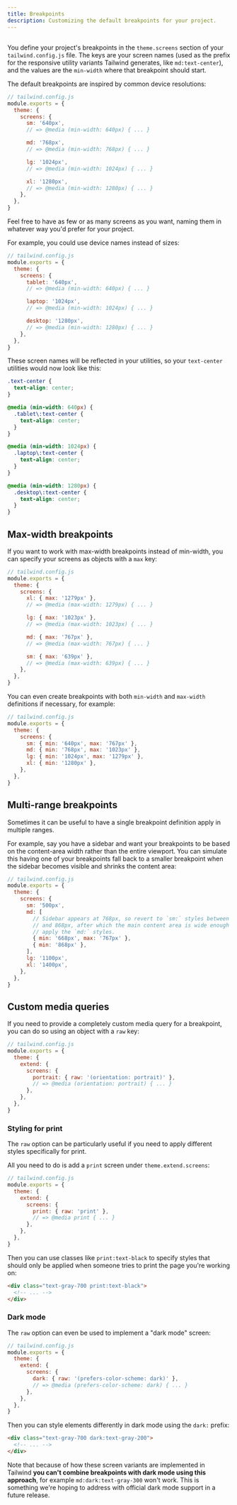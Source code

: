 ```yaml
---
title: Breakpoints
description: Customizing the default breakpoints for your project.
---
```



## <Heading hidden>Basic customization</Heading>

You define your project's breakpoints in the `theme.screens` section of your `tailwind.config.js` file. The keys are your screen names (used as the prefix for the responsive utility variants Tailwind generates, like `md:text-center`), and the values are the `min-width` where that breakpoint should start.

The default breakpoints are inspired by common device resolutions:

```js
// tailwind.config.js
module.exports = {
  theme: {
    screens: {
      sm: '640px',
      // => @media (min-width: 640px) { ... }

      md: '768px',
      // => @media (min-width: 768px) { ... }

      lg: '1024px',
      // => @media (min-width: 1024px) { ... }

      xl: '1280px',
      // => @media (min-width: 1280px) { ... }
    },
  },
}
```

Feel free to have as few or as many screens as you want, naming them in whatever way you'd prefer for your project.

For example, you could use device names instead of sizes:

```js
// tailwind.config.js
module.exports = {
  theme: {
    screens: {
      tablet: '640px',
      // => @media (min-width: 640px) { ... }

      laptop: '1024px',
      // => @media (min-width: 1024px) { ... }

      desktop: '1280px',
      // => @media (min-width: 1280px) { ... }
    },
  },
}
```

These screen names will be reflected in your utilities, so your `text-center` utilities would now look like this:

```css
.text-center {
  text-align: center;
}

@media (min-width: 640px) {
  .tablet\:text-center {
    text-align: center;
  }
}

@media (min-width: 1024px) {
  .laptop\:text-center {
    text-align: center;
  }
}

@media (min-width: 1280px) {
  .desktop\:text-center {
    text-align: center;
  }
}
```

## Max-width breakpoints

If you want to work with max-width breakpoints instead of min-width, you can specify your screens as objects with a `max` key:

```js
// tailwind.config.js
module.exports = {
  theme: {
    screens: {
      xl: { max: '1279px' },
      // => @media (max-width: 1279px) { ... }

      lg: { max: '1023px' },
      // => @media (max-width: 1023px) { ... }

      md: { max: '767px' },
      // => @media (max-width: 767px) { ... }

      sm: { max: '639px' },
      // => @media (max-width: 639px) { ... }
    },
  },
}
```

You can even create breakpoints with both `min-width` and `max-width` definitions if necessary, for example:

```js
// tailwind.config.js
module.exports = {
  theme: {
    screens: {
      sm: { min: '640px', max: '767px' },
      md: { min: '768px', max: '1023px' },
      lg: { min: '1024px', max: '1279px' },
      xl: { min: '1280px' },
    },
  },
}
```

## Multi-range breakpoints

Sometimes it can be useful to have a single breakpoint definition apply in multiple ranges.

For example, say you have a sidebar and want your breakpoints to be based on the content-area width rather than the entire viewport. You can simulate this having one of your breakpoints fall back to a smaller breakpoint when the sidebar becomes visible and shrinks the content area:

```js
// tailwind.config.js
module.exports = {
  theme: {
    screens: {
      sm: '500px',
      md: [
        // Sidebar appears at 768px, so revert to `sm:` styles between 768px
        // and 868px, after which the main content area is wide enough again to
        // apply the `md:` styles.
        { min: '668px', max: '767px' },
        { min: '868px' },
      ],
      lg: '1100px',
      xl: '1400px',
    },
  },
}
```

## Custom media queries

If you need to provide a completely custom media query for a breakpoint, you can do so using an object with a `raw` key:

```js
// tailwind.config.js
module.exports = {
  theme: {
    extend: {
      screens: {
        portrait: { raw: '(orientation: portrait)' },
        // => @media (orientation: portrait) { ... }
      },
    },
  },
}
```

### Styling for print

The `raw` option can be particularly useful if you need to apply different styles specifically for print.

All you need to do is add a `print` screen under `theme.extend.screens`:

```js
// tailwind.config.js
module.exports = {
  theme: {
    extend: {
      screens: {
        print: { raw: 'print' },
        // => @media print { ... }
      },
    },
  },
}
```

Then you can use classes like `print:text-black` to specify styles that should only be applied when someone tries to print the page you're working on:

```html
<div class="text-gray-700 print:text-black">
  <!-- ... -->
</div>
```

### Dark mode

The `raw` option can even be used to implement a "dark mode" screen:

```js
// tailwind.config.js
module.exports = {
  theme: {
    extend: {
      screens: {
        dark: { raw: '(prefers-color-scheme: dark)' },
        // => @media (prefers-color-scheme: dark) { ... }
      },
    },
  },
}
```

Then you can style elements differently in dark mode using the `dark:` prefix:

```html
<div class="text-gray-700 dark:text-gray-200">
  <!-- ... -->
</div>
```

Note that because of how these screen variants are implemented in Tailwind **you can't combine breakpoints with dark mode using this approach**, for example `md:dark:text-gray-300` won't work. This is something we're hoping to address with official dark mode support in a future release.
